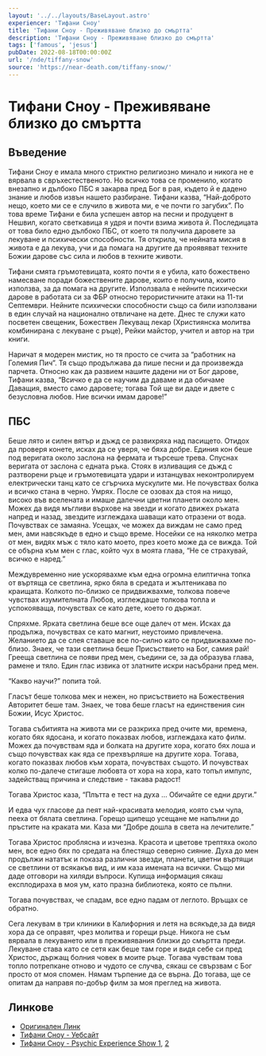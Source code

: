 ```yaml
---
layout: '../../layouts/BaseLayout.astro'
experiencer: 'Тифани Сноу'
title: 'Тифани Сноу - Преживяване близко до смъртта'
description: 'Тифани Сноу - Преживяване близко до смъртта'
tags: ['famous', 'jesus']
pubDate: 2022-08-18T00:00:00Z
url: '/nde/tiffany-snow'
source: 'https://near-death.com/tiffany-snow/'
---
```


# Тифани Сноу - Преживяване близко до смъртта

## Въведение

Тифани Сноу е имала много стриктно религиозно минало и никога не е вярвала в свръхестественото. Но всичко това се променило, когато внезапно и дълбоко ПБС я закарва пред Бог в рая, където й е дадено знание и любов извън нашето разбиране. Тифани казва, “Най-доброто нещо, което ми се е случило в живота ми, е че почти го загубих”. По това време Тифани е била успешен автор на песни и продуцент в Нешвил, когато светкавица я удря и почти взима живота й. Последицата от това било едно дълбоко ПБС, от което тя получила даровете за лекуване и психически способности. Тя открила, че нейната мисия в живота е да лекува, учи и да помага на другите да проявяват техните Божии дарове със сила и любов в техните животи.

Тифани смята гръмотевицата, която почти я е убила, като божествено намесване поради божествените дарове, които е получила, които използва, за да помага на другите. Използвала е нейните психически дарове в работата си за ФБР относно терористичните атаки на 11-ти Септември. Нейните психически способности също са били използвани в един случай на национално отвличане на дете. Днес те служи като посветен свещеник, Божествен Лекуващ лекар (Християнска молитва комбинирана с лекуване с ръце), Рейки майстор, учител и автор на три книги.

Наричат я модерен мистик, но тя просто се счита за “работник на Големия Пич”. Тя също продължава да пише песни и да произвежда парчета. Относно как да развием нашите дадени ни от Бог дарове, Тифани казва, “Всичко е да се научим да даваме и да обичаме Даващия, вместо само даровете; тогава Той ще ви даде и двете с безусловна любов. Ние всички имам дарове!”

## ПБС

Беше лято и силен вятър и дъжд се развихряха над пасището. Отидох да проверя конете, исках да се уверя, че бяха добре. Единия кон беше под веригата около заслона на фермата и търсеше трева. Спуснах веригата от заслона с едната ръка. Стоях в изливащия се дъжд с разтворени ръце и гръмотевицата удари и изтанцувах неконтролируем електрически танц като се сгърчиха мускулите ми. Не почувствах болка и всичко стана в черно. Умрях.
После се озовах да стоя на нищо, високо във вселената и имаше далечни цветни планети около мен. Можех да видя мъгливи върхове на звезди и когато движех ръката напред и назад, звездите изглеждаха шаващи като отразени от вода. Почувствах се замаяна. Усещах, че можех да виждам не само пред мен, ами навсякъде в едно и също време. Носейки се на няколко метра от мен, видях мъж с тяло като моето, през което може да се вижда. Той се обърна към мен с глас, който чух в моята глава, “Не се страхувай, всичко е наред.”

Междувременно ние ускорявахме към една огромна елиптична топка от въртяща се светлина, ярко бяла в средата и жълтеникава по краищата. Колкото по-близко се придвижвахме, толкова повече чувствах изумителната Любов, изглеждаше толкова топла и успокояваща, почувствах се като дете, което го държат.

Спряхме. Ярката светлина беше все още далеч от мен. Исках да продължа, почувствах се като магнит, неустоимо привлечена. Желанието да се слея ставаше все по-силно като се придвижвахме по-близо. Знаех, че тази светлина беше Присъствието на Бог, самия рай! Грееща светлина се появи пред мен, съедини се, за да образува глава, рамене и тяло. Един глас извика от златните искри насъбрани пред мен.

“Какво научи?” попита той.

Гласът беше толкова мек и нежен, но присъствието на Божествения Авторитет беше там. Знаех, че това беше гласът на единствения син Божии, Исус Христос.

Тогава събитията на живота ми се разкриха пред очите ми, времена, когато бях ядосана, и когато показвах любов, изглеждаха като филм. Можех да почувствам яда и болката на другите хора, когато бях лоша и също почувствах как яда се прехвърляше на другите хора. Тогава, когато показвах любов към хората, почувствах същото. И почувствах колко по-далече стигаше любовта от хора на хора, като топъл импулс, задействащ причина и следствие - такава радост!

Тогава Христос каза, “Плътта е тест на духа … Обичайте се едни други.”

И едва чух гласове да пеят най-красивата мелодия, която съм чула, пееха от бялата светлина. Горещо щипещо усещане ме напълни до пръстите на краката ми. Каза ми “Добре дошла в света на лечителите.”

Тогава Христос проблясна и изчезна. Красота и цветове трептяха около мен, все едно бях по средата на блестящо северно сияние. Духа до мен продължи нататък и показа различни звезди, планети, цветни въртящи се светлини от всякакъв вид, и им каза имената на всички. Също ми даде отговори на хиляди въпроси. Купища информация сякаш експлодираха в моя ум, като празна библиотека, която се пълни.

Тогава почувствах, че спадам, все едно падам от леглото. Връщах се обратно.

Сега лекувам в три клиники в Калифорния и летя на всякъде,за да видя хора да се оправят, чрез молитва и горещи ръце. Никога не съм вярвала в лекуването или в преживявания близки до смъртта преди. Лекуване става като се сетя как беше там горе и видя себе си пред Христос, държащ болния човек в моите ръце. Тогава чувствам това топло потрепкане отново и чудото се случва, сякаш се свързвам с Бог просто от моя спомен. Нямам търпение да се върна. До тогава, ще се опитам да направя по-добър филм за моя преглед на живота.

## Линкове

- [Оригинален Линк](https://near-death.com/tiffany-snow/)
- [Тифани Сноу - Уебсайт](https://www.tiffanysnow.com/)
- [Тифани Сноу - Psychic Experience Show 1](https://www.youtube.com/watch?v=o4EJk7znycA), [2](https://www.youtube.com/watch?v=7eAnEygafvo)
